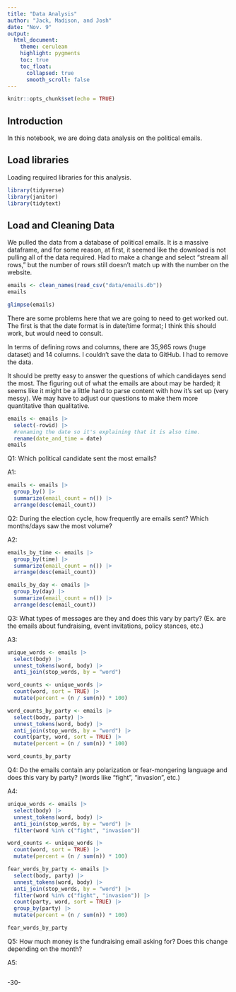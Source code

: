```yaml
---
title: "Data Analysis"
author: "Jack, Madison, and Josh"
date: "Nov. 9"
output:
  html_document:
    theme: cerulean
    highlight: pygments
    toc: true
    toc_float:
      collapsed: true
      smooth_scroll: false
---
```


```r
knitr::opts_chunk$set(echo = TRUE)
```

## Introduction 

In this notebook, we are doing data analysis on the political emails.

## Load libraries

Loading required libraries for this analysis.

```r
library(tidyverse)
library(janitor)
library(tidytext)
```

## Load and Cleaning Data

We pulled the data from a database of political emails. It is a massive dataframe, and for some reason, at first, it seemed like the download is not pulling all of the data required. Had to make a change and select "stream all rows," but the number of rows still doesn't match up with the number on the website.

```r
emails <- clean_names(read_csv("data/emails.db"))
emails
```
```r
glimpse(emails)
```
There are some problems here that we are going to need to get worked out. The first is that the date format is in date/time format; I think this should work, but would need to consult.

In terms of defining rows and columns, there are 35,965 rows (huge dataset) and 14 columns. I couldn't save the data to GitHub. I had to remove the data.

It should be pretty easy to answer the questions of which candidayes send the most. The figuring out of what the emails are about may be harded; it seems like it might be a little hard to parse content with how it's set up (very messy). We may have to adjust our questions to make them more quantitative than qualitative.

```r
emails <- emails |> 
  select(-rowid) |> 
  #renaming the date so it's explaining that it is also time.
  rename(date_and_time = date)
emails
```

Q1: Which political candidate sent the most emails?

A1:

```r
emails <- emails |>
  group_by() |>
  summarize(email_count = n()) |>
  arrange(desc(email_count))
```

Q2: During the election cycle, how frequently are emails sent? Which months/days saw the most volume?

A2:

```r
emails_by_time <- emails |>
  group_by(time) |>
  summarize(email_count = n()) |>
  arrange(desc(email_count)) 

emails_by_day <- emails |>
  group_by(day) |>
  summarize(email_count = n()) |>
  arrange(desc(email_count)) 
```

Q3: What types of messages are they and does this vary by party? (Ex. are the emails about fundraising, event invitations, policy stances, etc.)

A3:

```r
unique_words <- emails |>
  select(body) |>
  unnest_tokens(word, body) |>
  anti_join(stop_words, by = "word")

word_counts <- unique_words |>
  count(word, sort = TRUE) |>
  mutate(percent = (n / sum(n)) * 100)

word_counts_by_party <- emails |>
  select(body, party) |>
  unnest_tokens(word, body) |>
  anti_join(stop_words, by = "word") |>
  count(party, word, sort = TRUE) |>
  mutate(percent = (n / sum(n)) * 100)

word_counts_by_party
```

Q4: Do the emails contain any polarization or fear-mongering language and does this vary by party? (words like “fight”, “invasion”, etc.)

A4:

```r
unique_words <- emails |>
  select(body) |>
  unnest_tokens(word, body) |>
  anti_join(stop_words, by = "word") |>
  filter(word %in% c("fight", "invasion"))

word_counts <- unique_words |>
  count(word, sort = TRUE) |>
  mutate(percent = (n / sum(n)) * 100)

fear_words_by_party <- emails |>
  select(body, party) |>
  unnest_tokens(word, body) |>
  anti_join(stop_words, by = "word") |>
  filter(word %in% c("fight", "invasion")) |>
  count(party, word, sort = TRUE) |>
  group_by(party) |>
  mutate(percent = (n / sum(n)) * 100)

fear_words_by_party
```

Q5: How much money is the fundraising email asking for? Does this change depending on the month?

A5:

```r

```
-30-